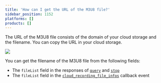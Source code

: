 ```yaml
---
title: 'How can I get the URL of the M3U8 file?'
sidebar_position: 1152
platforms: []
products: []
---
```



The URL of the M3U8 file consists of the domain of your cloud storage and the filename. You can copy the URL in your cloud storage.

![](https://web-cdn.agora.io/docs-files/1556174270602)

You can get the filename of the M3U8 file from the following fields:

- The `fileList` field in the responses of [`query`](/cloud-recording/reference/rest-api/query) and [`stop`](/cloud-recording/reference/rest-api/stop)
- The `fileList` field in the [`cloud_recording_file_infos`](/cloud-recording/reference/rest-api/rest-api-overview#4-cloud_recording_file_infos) callback event
